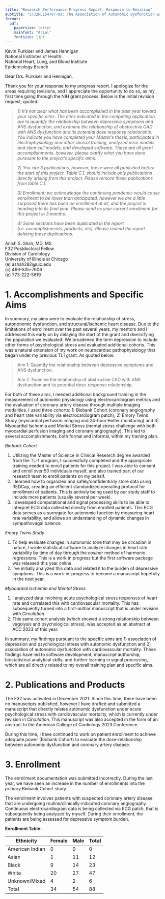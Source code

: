 ```yaml
---
title: "Research Performance Progress Report: Response to Revision"
subtitle: "5F32HL154707-03: The Association of Autonomic Dysfunction with the Relationship between Depression and Coronary Disease"
format:
  pdf:
    papersize: letter
    mainfont: "Arial"
    fontsize: 11pt
---
```


\newpage

Kevin Purkiser and James Hennigan  
National Institutes of Health  
National Heart, Lung, and Blood Institute  
Epidemiology Branch  

Dear Drs. Purkiser and Hennigan,

Thank you for your response to my progress report. I apologize for the areas requiring revisions, and I appreciate the opportunity to do so, as my first time going through the NIH grant process. Below is the initial revision request, quoted:

> *1)  It’s not clear what has been accomplished in the past year toward your specific aims. The aims indicated in the competing application are to quantify the relationship between depressive symptoms and ANS dysfunction, and examine the relationship of obstructive CAD with ANS dysfunction and its potential dose response relationship. You indicate you have completed your Master’s thesis, participated in electrophysiology and other clinical training, analyzed mice models and stem cell models, and developed software. These are all great accomplishments, however, please clarify what you have done pursuant to the project’s specific aims.*
>
> *2)  You cite 3 publications, however, these were all published before the start of this project.  Table C.1. should include only publications directly arising from this project.  Please remove these publications from table C.1.*
>
> *3)  Enrollment: we acknowledge the continuing pandemic would cause enrollment to be lower than anticipated, however we are a little surprised there has been no enrollment at all, and the project is heading into its final year.  Please send us your current enrollment for this project in 3 months.*
>
> *4)  Some sections have been duplicated in the report (i.e. accomplishments, products, etc).  Please resend the report deleting these duplications.*


Anish S. Shah, MD, MS  
F32 Postdoctoral Fellow  
Division of Cardiology  
University of Illinois at Chicago  
(e) ashah282@uic.edu  
(c) 469-835-7606  
(p) 773-222-5619  

\newpage

# 1. Accomplishments and Specific Aims

In summary, my aims were to evaluate the relationship of stress, autononomic dysfunction, and structural/ischemic heart disease. Due to the limitations of enrollment over the past several years, my mentors and I  addressed this early on by delaying the start of the grant and diversifying the population we evaluated. We broadened the term depression to include other forms of psychological stress and evaluated additional cohorts. 
This was a natural extension of my work on neurocardiac pathophysiology that began under my previous TL1 grant. As quoted below:

>Aim 1. Quantify the relationship between depressive symptoms and ANS dysfunction. 
>
>Aim 2. Examine the relationship of obstructive CAD with ANS dysfunction and its potential dose-response relationship. 

For both of these aims, I needed additional background training in the measurement of autonomic physiology using electrocardiogram metrics and the evaluation of coronary artery disease through multiple imaging modalities. I used three cohorts: 1) Biobank Cohort (coronary angiography and heart rate variability via electrocardiogram patch), 2) Emory Twins Study (myocardial perfusion imaging and 24-hour Holter monitoring) and 3) Myocardial Ischemia and Mental Stress (mental stress challenge with both myocardial perfusion imaging and coronary angiography). This led to several accomplishments, both formal and informal, within my training plan.

*Biobank Cohort*

1. Utilizing the Master of Science in Clinical Research degree awarded from the TL-1 program, I successfully completed and the appropriate training needed to enroll patients for this project. I was able to consent and enroll over 50 individuals myself, and also trained part of our research team to enroll patients on my behalf. 
1. I learned how to organized and safely/confidentially store data using REDCap, creating an efficient standardized operating protocol for enrollment of patients. This is actively being used by our study staff to include more patients (usually several per week).
1. I developed computational and signal processing skills to be able to interpret ECG data collected directly from enrolled patients. This ECG data serves as a surrogate for autonomic function by measuring heart rate variability, and allows an understanding of dynamic changes in sympathovagal balance.

*Emory Twins Study*

1. To help evaluate changes in autonomic tone that may be circadian in nature, I wrote statistical software to analyze changes in heart rate variability by time of day through the _cosinor_ method of harmonic regressions. This is a work in progress but the first software package was released this year online.
1. I've initially analyzed this data and related it to the burden of depressive symptoms. This is a work-in-progress to become a manuscript hopefully in the next year.

*Myocardial Ischemia and Mental Stress*

1. I analyzed data involving acute psychological stress responses of heart rate and correlated this with cardiovascular mortality. This has subsequently turned into a first-author manuscript that is under revision with _Circulation_. 
1. This same cohort analysis (which showed a strong relationship between vagolysis and psychological stress), was accepted as an abstract at ACC 2023 of this year.

In summary, my findings pursuant to the specific aims are 1) association of depression and psychological stress with autonomic dysfunction and 2) association of autonomic dysfunction with cardiovascular mortality. These findings have led to software development, manuscript authorship, biostatistical analytical skills, and further learning in signal processing, which are all directly related to my overall training plan and specific aims.

\newpage

# 2. Publications and Products

The F32 was activated in December 2021. Since this time, there have been no manuscripts published, however I have drafted and submitted a manuscript that directly relates autonomic dysfunction under acute psychological stress with cardiovascular mortality, which is currently under revision in _Circulation_. This manuscript was also accepted in the form of an abstract to the American College of Cardiology 2023 Conference.

During this time, I have continued to work on patient enrollment to achieve adequate power (Biobank Cohort) to evaluate the dose-relationship between autonomic dysfunction and coronary artery disease.

\newpage

# 3. Enrollment

The enrollment documentation was submitted incorrectly. During the last year, we have seen an increase in the number of enrollments into the primary Biobank Cohort study.

The enrollment involves patients with suspected coronary artery disease that are undergoing routine/clinically-indicated coronary angiography. Continuous electrocardiogram data is being collected via ECG patch, that is subsequently being analyzed by myself. During their enrollment, the patients are being assessed for depressive symptom burden. 

**Enrollment Table:**

| Ethnicity       | Female | Male | Total |
| ---             | ---    | ---  | ---   |
| American Indian | 0      | 0    | 0     |
| Asian           | 1      | 11   | 12    |
| Black           | 9      | 14   | 23    |
| White           | 20     | 27   | 47    |
| Unknown/Mixed   | 4      | 2    | 6     |
| Total           | 34     | 54   | 88    |


